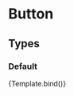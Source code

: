 
<Meta title="MDX/Button" component={Button}/>


# Button

## Types

### Default
<Canvas>
    <Story
        name="default"
        args={{}}>
        {Template.bind()}
    </Story>
</Canvas>
